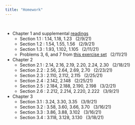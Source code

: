 ```yaml
---
title: "Homework"
---
```


<br>

- Chapter 1 and supplemental [readings](readings.html)
  - Section 1.1 : 1.14, 1.18, 1.23 &nbsp; (2/9/21)
  - Section 1.2 : 1.54, 1.55, 1.56 &nbsp; (2/9/21)
  - Section 1.3 : 1.93, 1.102, 1.105 &nbsp; (2/11/21)
  - Problems 3, 6, and 7 from [this exercise set](homework/exerciseA.pdf) &nbsp; (2/11/21)
- Chapter 2
  - Section 2.1 : 2.14, 2.16, 2.19, 2.20, 2.24, 2.30 &nbsp; (2/18/21)
  - Section 2.2 : 2.56, 2.64, 2.69, 2.70 &nbsp; (2/23/21)
  - Section 2.3 : 2.110, 2.112, 2.115 &nbsp; (2/25/21)
  - Section 2.4 : 2.142, 2.148 &nbsp; (2/25/21)
  - Section 2.5 : 2.184, 2.188, 2.190, 2.198 &nbsp; (3/2/21)
  - Section 2.6 : 2.212, 2.214, 2.220, 2.222 &nbsp; (3/9/21)
- Chapter 3
  - Section 3.1 : 3.24, 3.30, 3.35 &nbsp; (3/9/21)
  - Section 3.2 : 3.58, 3.60, 3.66, 3.70 &nbsp; (3/16/21)
  - Section 3.3 : 3.86, 3.88, 3.102 &nbsp; (3/16/21)
  - Section 3.4 : 3.118, 3.128, 3.130 &nbsp; (3/18/21)
